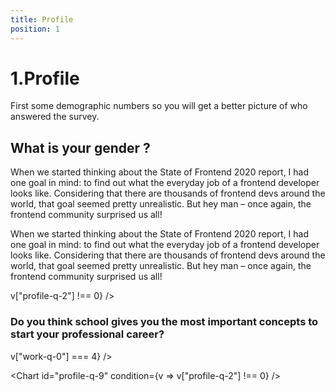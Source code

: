 ```yaml
---
title: Profile
position: 1
---
```


# 1.Profile

First some demographic numbers so you will get a better picture of who answered the survey.

## What is your gender ?

When we started thinking about the State of Frontend 2020 report, I had one goal in mind: to find out what the everyday job of a frontend developer looks like. Considering that there are thousands of frontend devs around the world, that goal seemed pretty unrealistic. But hey man – once again, the frontend community surprised us all!

<Chart id="profile-q-0" pie title={false} />

When we started thinking about the State of Frontend 2020 report, I had one goal in mind: to find out what the everyday job of a frontend developer looks like. Considering that there are thousands of frontend devs around the world, that goal seemed pretty unrealistic. But hey man – once again, the frontend community surprised us all!

<Tabs>
  <TabItem title="Professional">
    <Chart id="profile-q-1" sort={false} title={false} />
  </TabItem>
  <TabItem title="Student Only ">
    <Chart
      id="profile-q-1"
      sort={false}
      title={false}
      condition={v => v["profile-q-2"] !== 0}
    />
  </TabItem>
</Tabs>

<Chart id="profile-q-2" groupBy="profile-q-0" />

<Chart id="profile-q-3" />

<Chart id="profile-q-4" pie />

<Chart id="profile-q-5" />

<Chart id="profile-q-6" />

<Chart id="profile-q-7" />

### Do you think school gives you the most important concepts to start your professional career?

<Tabs>
  <TabItem title="All">
    <Chart id="profile-q-7" title={false} />
  </TabItem>
  <TabItem title="Students ">
    <Chart
      id="profile-q-7"
      title={false}
      condition={v => v["work-q-0"] === 4}
    />
  </TabItem>
</Tabs>

<Chart id="profile-q-8" />

<Chart id="profile-q-9" condition={v => v["profile-q-2"] !== 0} />

<Chart id="profile-q-10" />

<Chart id="profile-q-11" />

<Chart id="profile-q-12" />

<Chart id="profile-q-13" />

<Chart id="profile-q-14" />
<Chart id="profile-q-15" />

